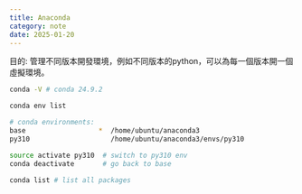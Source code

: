 ---
title: Anaconda
category: note
date: 2025-01-20
---

目的: 管理不同版本開發環境，例如不同版本的python，可以為每一個版本開一個虛擬環境。

```sh
conda -V # conda 24.9.2
```

```sh
conda env list 

# conda environments:
base                  *  /home/ubuntu/anaconda3
py310                    /home/ubuntu/anaconda3/envs/py310
```

```sh
source activate py310  # switch to py310 env
conda deactivate       # go back to base
```

```sh
conda list # list all packages
```